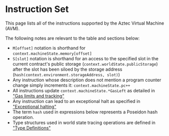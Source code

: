 # Instruction Set

This page lists all of the instructions supported by the Aztec Virtual Machine (AVM).

The following notes are relevant to the table and sections below:
- `M[offset]` notation is shorthand for `context.machineState.memory[offset]`
- `S[slot]` notation is shorthand for an access to the specified slot in the current contract's public storage (`context.worldState.publicStorage`) after the slot has been siloed by the storage address (`hash(context.environment.storageAddress, slot)`)
- Any instruction whose description does not mention a program counter change simply increments it: `context.machineState.pc++`
- All instructions update `context.machineState.*GasLeft` as detailed in ["Gas limits and tracking"](./avm#gas-limits-and-tracking)
- Any instruction can lead to an exceptional halt as specified in ["Exceptional halting"](./avm#exceptional-halting)
- The term `hash` used in expressions below represents a Poseidon hash operation.
- Type structures used in world state tracing operations are defined in ["Type Definitions"](./type-structs)


<GeneratedInstructionSet />
